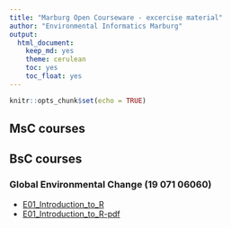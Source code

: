 ```yaml
---
title: "Marburg Open Courseware - excercise material"
author: "Environmental Informatics Marburg"
output: 
  html_document: 
    keep_md: yes
    theme: cerulean
    toc: yes
    toc_float: yes
---
```


```r
knitr::opts_chunk$set(echo = TRUE)
```

## MsC courses

## BsC courses

### Global Environmental Change (19 071 06060)

* [E01_Introduction_to_R](bsc/envchange/E01_Introduction_to_R.html)
* [E01_Introduction_to_R-pdf](bsc/envchange/E01_Introduction_to_R.pdf)
